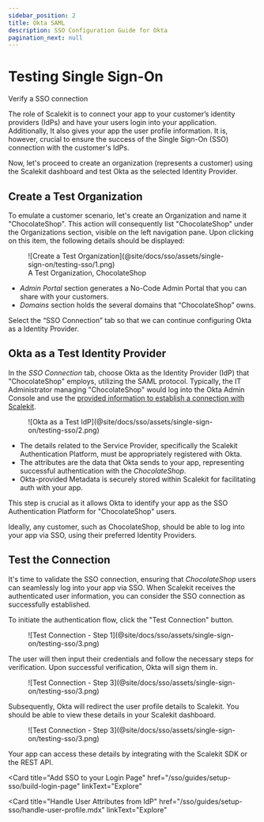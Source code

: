 ```yaml
---
sidebar_position: 2
title: Okta SAML
description: SSO Configuration Guide for Okta
pagination_next: null
---
```



# Testing Single Sign-On

<Subtitle>Verify a SSO connection </Subtitle>

The role of Scalekit is to connect your app to your customer’s identity providers (IdPs) and have your users login into your application. Additionally, It also gives your app the user profile information. It is, however, crucial to ensure the success of the Single Sign-On (SSO) connection with the customer's IdPs.

Now, let's proceed to create an organization (represents a customer) using the Scalekit dashboard and test Okta as the selected Identity Provider.

## Create a Test Organization

To emulate a customer scenario, let's create an Organization and name it "ChocolateShop". This action will consequently list "ChocolateShop" under the Organizations section, visible on the left navigation pane. Upon clicking on this item, the following details should be displayed:

<figure>
  ![Create a Test
  Organization](@site/docs/sso/assets/single-sign-on/testing-sso/1.png)
  <figcaption>A Test Organization, ChocolateShop</figcaption>
</figure>

- _Admin Portal_ section generates a No-Code Admin Portal that you can share with your customers.
- _Domains_ section holds the several domains that “ChocolateShop” owns.

Select the “SSO Connection” tab so that we can continue configuring Okta as a Identity Provider.

## Okta as a Test Identity Provider

In the *SSO Connection* tab, choose Okta as the Identity Provider (IdP) that "ChocolateShop" employs, utilizing the SAML protocol. Typically, the IT Administrator managing "ChocolateShop" would log into the Okta Admin Console and use the [provided information to establish a connection with Scalekit](/integrations/okta-saml.mdx).

<figure>
  ![Okta as a Test IdP](@site/docs/sso/assets/single-sign-on/testing-sso/2.png)
</figure>

- The details related to the Service Provider, specifically the Scalekit Authentication Platform, must be appropriately registered with Okta.
- The attributes are the data that Okta sends to your app, representing successful authentication with the *ChocolateShop*.
- Okta-provided Metadata is securely stored within Scalekit for facilitating auth with your app.

This step is crucial as it allows Okta to identify your app as the SSO Authentication Platform for "ChocolateShop" users.

Ideally, any customer, such as ChocolateShop, should be able to log into your app via SSO, using their preferred Identity Providers.

## Test the Connection

It's time to validate the SSO connection, ensuring that _ChocolateShop_ users can seamlessly log into your app via SSO. When Scalekit receives the authenticated user information, you can consider the SSO connection as successfully established.

To initiate the authentication flow, click the "Test Connection" button.

<figure>
  ![Test Connection - Step
  1](@site/docs/sso/assets/single-sign-on/testing-sso/3.png)
</figure>

The user will then input their credentials and follow the necessary steps for verification. Upon successful verification, Okta will sign them in.

<figure>
  ![Test Connection - Step
  3](@site/docs/sso/assets/single-sign-on/testing-sso/3.png)
</figure>

Subsequently, Okta will redirect the user profile details to Scalekit. You should be able to view these details in your Scalekit dashboard.

<figure>
  ![Test Connection - Step
  3](@site/docs/sso/assets/single-sign-on/testing-sso/3.png)
</figure>

Your app can access these details by integrating with the Scalekit SDK or the REST API.

<CardList size="medium">

<Card
  title="Add SSO to your Login Page"
  href="/sso/guides/setup-sso/build-login-page"
  linkText="Explore"
></Card>
<Card
  title="Handle User Attributes from IdP"
  href="/sso/guides/setup-sso/handle-user-profile.mdx"
  linkText="Explore"
></Card>

</CardList>
